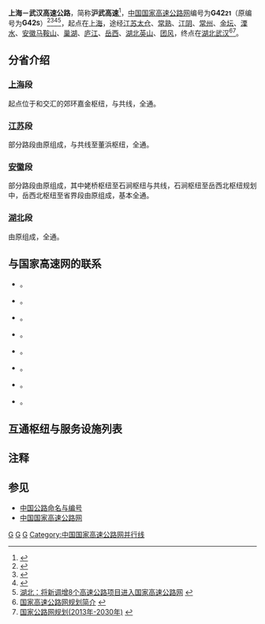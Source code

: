 {{中国高速公路信息框
| 编号 = G4221
| 名称 = 上海－武汉高速公路
| 地图 = Map of China NTHS Expressway G4221.svg
| 路线简称 = 沪武
| 最近通车日期 = 
| 规划总里程 = 
| 起点 = [[上海|上海]]
| 终点 = [[湖北|湖北]][[武汉|武汉]]
| 出口处数 = 
| 服务区数 = 
}}

'''上海－武汉高速公路'''，简称'''沪武高速'''<ref>{{cite web|url=http://c.gb688.cn/bzgk/gb/showGb?type=online&hcno=BBDAEDEFFC6808402DE3A25789CC0311|title=公路路线标识规则和国道编号|date=2017-09-07|accessdate=2019-02-15|work=[[中国国家标准化管理委员会|中国国家标准化管理委员会]]|archive-url=https://web.archive.org/web/20190511074009/http://c.gb688.cn/bzgk/gb/showGb?type=online&hcno=BBDAEDEFFC6808402DE3A25789CC0311|archive-date=2019-05-11|dead-url=no}}</ref>，[[中国国家高速公路网|中国国家高速公路网]]编号为'''G42<small>21</small>'''（原编号为'''G42<small>S</small>'''）<ref>{{Cite web |url=http://www.changzhou.gov.cn/ns_news/760137402033567 |title=常州国省道路网体系规划扩容 |access-date=2013-07-20 |archive-url=https://web.archive.org/web/20130927165203/http://www.changzhou.gov.cn/ns_news/760137402033567 |archive-date=2013-09-27 |dead-url=no }}</ref><ref>{{Cite web |url=https://www.scio.gov.cn/xwfbh/xwbfbh/wqfbh/2013/0620/xgbd/Document/1331478/1331478.htm |title=安徽：一批重要公路纳入国家新的公路网规划 |access-date=2019-12-13 |archive-url=https://web.archive.org/web/20131012054746/http://www.scio.gov.cn/xwfbh/xwbfbh/wqfbh/2013/0620/xgbd/Document/1331478/1331478.htm |archive-date=2013-10-12 |dead-url=no }}</ref><ref>{{Cite web |url=http://www.gov.cn/gzdt/2013-06/25/content_2433394.htm |title=国家公路网扩容 湖北省规划新增公路7637公里 |access-date=2013-07-20 |archive-url=https://web.archive.org/web/20130927222032/http://www.gov.cn/gzdt/2013-06/25/content_2433394.htm |archive-date=2013-09-27 |dead-url=no }}</ref><ref>[http://www.chinahighway.gov.cn/html/staticHtml/news/20130626/news_8a81819f3f75431b013f7e09f2b50bc9.html 湖北：将新调增8个高速公路项目进入国家高速公路网] {{webarchive|url=https://web.archive.org/web/20130928042357/http://www.chinahighway.gov.cn/html/staticHtml/news/20130626/news_8a81819f3f75431b013f7e09f2b50bc9.html |date=2013-09-28 }}</ref>，起点在[[上海|上海]]，途经[[江苏|江苏]][[太仓|太仓]]、[[常熟|常熟]]、[[江阴|江阴]]、[[常州|常州]]、[[金坛|金坛]]、[[溧水|溧水]]、[[安徽|安徽]][[马鞍山市|马鞍山]]、[[巢湖|巢湖]]、[[庐江|庐江]]、[[岳西|岳西]]、[[湖北|湖北]][[英山|英山]]、[[团风|团风]]，终点在[[湖北|湖北]][[武汉|武汉]]<ref>[http://zfxxgk.ndrc.gov.cn/PublicItemView.aspx?ItemID={4f589ce2-c398-4770-858d-3036b98fa405} 国家高速公路网规划简介] {{webarchive|url=https://web.archive.org/web/20160306182347/http://zfxxgk.ndrc.gov.cn/publicitemview.aspx?itemid=%7B4f589ce2-c398-4770-858d-3036b98fa405%7D |date=2016-03-06 }}</ref><ref>[http://zfxxgk.ndrc.gov.cn/PublicItemView.aspx?ItemID={93c7d13b-aa0d-4beb-955e-268adade8a8f} 国家公路网规划(2013年-2030年)] {{webarchive|url=https://web.archive.org/web/20161016051120/http://zfxxgk.ndrc.gov.cn/PublicItemView.aspx?ItemID=%7B93c7d13b-aa0d-4beb-955e-268adade8a8f%7D |date=2016-10-16 }}</ref>。

== 分省介绍 ==
=== [[上海|上海]]段 ===
{{Main|沈海高速公路}}
起点位于{{China Expwy Name|G1503}}和{{China Expwy Name|G15}}交汇的郊环嘉金枢纽，与{{China Expwy Name|G15}}共线，全通。

=== [[江苏|江苏]]段 ===
{{Main|常合高速公路}}
部分路段由原{{China Expwy Name|S38|P=Jiangsu}}组成，与{{China Expwy Name|G15}}共线至董浜枢纽，全通。

=== [[安徽|安徽]]段 ===
{{Main|常合高速公路|天天高速公路|岳武高速公路}}
部分路段由原{{China Expwy Name|S24|P=Anhui|[[常合高速公路|常合高速]]}}组成，其中姥桥枢纽至石涧枢纽与{{China Expwy Name|S22|P=Anhui}}共线，石涧枢纽至岳西北枢纽规划中，岳西北枢纽至省界段由原{{China Expwy Name|S18|P=Anhui|[[岳武高速公路|岳武高速]]}}组成，基本全通。

=== [[湖北|湖北]]段 ===
{{Main|武英高速公路}}
由原{{China Expwy Name|S5|P=Hubei}}组成，全通。

== 与国家高速网的联系 ==

* {{中国高速公路名|G15}}。
* {{中国高速公路名|G2}}。
* {{中国高速公路名|G42}}。
* {{中国高速公路名|G25}}。
* {{中国高速公路名|G3}}。
* {{中国高速公路名|G35}}。
* {{中国高速公路名|G45}}。
* {{中国高速公路名|G70}}。
== 互通枢纽与服务设施列表 ==
{{Start expwy exit box|place=1}}
{{Expwy exit item|type=H|name=郊环嘉金|state=C|place=[[上海市|上海市]]<br/>[[嘉定区|嘉定区]]|place rows=5|highway connection={{China Expwy Name|G15}}<br/>{{China Expwy Name|G1503}}|comment=与{{China Expwy Name|G15}}共线段起点}}
{{Expwy exit item|type=E|name=嘉西|state=C|road connection=世盛路}}
{{Expwy exit item|type=E|name=朱桥|state=C}}
{{Expwy exit item|type=T|name=朱桥|state=D|comment=已拆除}}
{{Expwy exit item|type=S|name=朱桥|state=C|comment=位于朱桥互通西侧，仅上海方向}}
{{Expwy exit item|type=B|name=沪苏界|state=C|place=沪苏界|place rows=1}}
{{Expwy exit item|type=E|name=太仓|state=C|place=[[苏州市|苏州市]]<br/>[[太仓市|太仓市]]|place rows=8|road connection=朝阳东路<br/>四通南路|comment=限武汉方向出、上海方向入}}
{{Expwy exit item|type=E|name=太仓|state=C|road connection=郑和中路|comment=限武汉方向入、上海方向出}}
{{Expwy exit item|type=E|name=太仓新区|state=C|road connection=苏州中路（{{中国省道名|339|P=江苏}}）}}
{{Expwy exit item|type=T|name=太仓|state=D|comment=已拆除}}
{{Expwy exit item|type=H|name=太仓北|state=C|highway connection={{China Expwy Name|S48|P=Jiangsu}}<br/>{{China Expwy Name|S81|P=Jiangsu}}}}
{{Expwy exit item|type=E|name=沙溪|state=C|road connection=通港西路（{{中国省道名|224|P=江苏}}）}}
{{Expwy exit item|type=H|name=沙溪|state=C|highway connection={{China Expwy Name|S80|P=江苏}}}}
{{Expwy exit item|type=S|name=太仓沙溪|state=C}}
{{Expwy exit item|type=H|name=董浜|state=C|place=[[苏州市|苏州市]]<br/>[[常熟市|常熟市]]|place rows=3|highway connection={{China Expwy Name|G15}}<br/>{{China Expwy Name|G1522}}|comment=与{{China Expwy Name|G15}}共线段终点}}
{{Expwy exit item|type=E|name=常熟|road connection={{中国国道名|524}}}}
{{Expwy exit item|type=E|name=常熟北|road connection={{中国县道名|101}}}}
{{Expwy exit item|type=E|name=凤凰|place=[[苏州市|苏州市]]<br/>[[张家港市|张家港市]]|place rows=4|road connection={{中国国道名|204}}}}
{{Expwy exit item|type=H|name=张家港|highway connection={{China Expwy Name|S19|P=Jiangsu}}}}
{{Expwy exit item|type=E|name=张家港|road connection=金港大道（{{中国省道名|442|P=江苏}}）}}
{{Expwy exit item|type=H|name=杨舍|highway connection={{China Expwy Name|S23|P=Jiangsu}}}}
{{Expwy exit item|type=ES|name=新桥北/新桥南|alias=新桥|place=[[无锡市|无锡市]]<br/>[[江阴市|江阴市]]|place rows=5|road connection={{中国省道名|442|P=江苏}}}}
{{Expwy exit item|type=E|name=华西|road connection=华陆路（{{中国省道名|259|P=江苏}}）}}
{{Expwy exit item|type=E|name=霞客|road connection={{中国省道名|444|P=江苏}}}}
{{Expwy exit item|type=H|name=峭岐|highway connection={{China Expwy Name|G2}}|comment=仅能前往G2北京方向}}
{{Expwy exit item|type=E|name=青阳|road connection=锡澄路（{{中国省道名|208|P=江苏}}）}}
{{Expwy exit item|type=S|name=常州芙蓉|place=[[常州市|常州市]]<br/>[[武进区|武进区]]|place rows=7}}
{{Expwy exit item|type=H|name=横林|highway connection={{China Expwy Name|G42}}|comment=往G42上海方向限上海方向出}}
{{Expwy exit item|type=E|name=戚墅堰|road connection=中吴大道}}
{{Expwy exit item|type=E|name=常州南|alias=武进高新区|road connection=武进南路}}
{{Expwy exit item|type=H|name=武进高新区|highway connection={{China Expwy Name|S39|P=Jiangsu}}}}
{{Expwy exit item|type=ES|name=滆湖北/滆湖南（西太湖）|alias=滆湖|road connection=揽月路}}
{{Expwy exit item|type=E|name=嘉泽|road connection={{中国省道名|239|P=江苏}}}}
{{Expwy exit item|type=H|name=金坛经济开发区|place=[[常州市|常州市]]<br/>[[金坛区|金坛区]]|place rows=5|highway connection={{China Expwy Name|S35|P=Jiangsu}}}}
{{Expwy exit item|type=E|name=金坛东|road connection={{中国省道名|240|P=江苏}}}}
{{Expwy exit item|type=E|name=金坛|road connection=金沙大道（{{中国国道名|233}}）}}
{{Expwy exit item|type=H|name=薛埠|highway connection={{China Expwy Name|G4011}}}}
{{Expwy exit item|type=ES|name=茅山|road connection={{中国省道名|340|P=江苏}}|comment=单侧集中式服务区}}
{{Expwy exit item|type=E|name=天王|place=[[镇江市|镇江市]]<br/>[[句容市|句容市]]|place rows=1|road connection={{中国国道名|104}}}}
{{Expwy exit item|type=E|name=东屏|place=[[南京市|南京市]]<br/>[[溧水区|溧水区]]|place rows=5|road connection=兴屏路}}
{{Expwy exit item|type=H|name=桂庄|highway connection={{China Expwy Name|G25}}}}
{{Expwy exit item|type=T|name=骆家边主线|state=D|comment=已拆除}}
{{Expwy exit item|type=E|name=溧水开发区东|road connection={{中国县道名|030}}}}
{{Expwy exit item|type=H|name=骆家边|highway connection={{China Expwy Name|S55|P=Jiangsu}}}}
{{Expwy exit item|type=E|name=禄口南|place=[[南京市|南京市]]<br/>[[江宁区_(南京市)|江宁区]]|place rows=5|road connection={{中国省道名|243|P=江苏}}}}
{{Expwy exit item|type=E|name=将军大道|road connection={{中国国道名|235}}}}
{{Expwy exit item|type=S|name=荷叶山}}
{{Expwy exit item|type=E|name=横溪|road connection={{中国省道名|126|P=江苏}}}}
{{Expwy exit item|type=T|name=苏皖省界|state=D|comment=武汉方向，已拆除}}
{{Expwy exit item|type=B|name=苏皖界|place=苏皖界|place rows=1}}
{{Expwy exit item|type=T|name=皖苏省界|place=[[马鞍山市|马鞍山市]]<br/>[[博望区|博望区]]|place rows=1|state=D|comment=上海方向，已拆除}}
{{Expwy exit item|type=H|name=马鞍山东|place=[[马鞍山市|马鞍山市]]<br/>[[雨山区|雨山区]]|place rows=2|highway connection={{China Expwy Name|G4211}}}}
{{Expwy exit item|type=E|name=采石矶|road connection={{中国国道名|205}}}}
{{Expwy exit item|type=ES|name=太白岛|place=[[马鞍山市|马鞍山市]]<br/>[[当涂县|当涂县]]|place rows=1}}
{{Expwy exit item|type=E|name=郑蒲港|place=[[马鞍山市|马鞍山市]]<br/>[[和县|和县]]|place rows=2|road connection={{中国国道名|347}}}}
{{Expwy exit item|type=H|name=姥桥|state=C|highway connection={{China Expwy Name|S22|P=Anhui}}|comment=与{{China Expwy Name|S22|P=Anhui}}共线段起点}}
{{Expwy exit item|type=E|name=含山南|place=[[马鞍山市|马鞍山市]]<br/>[[含山县|含山县]]|place rows=4|state=C|road connection={{中国省道名|213|P=安徽}}}}
{{Expwy exit item|type=S|name=清溪|state=C}}
{{Expwy exit item|type=H|name=马鞍山西|state=C|highway connection={{China Expwy Name|G5011}}}}
{{Expwy exit item|type=E|name=林头|state=C|road connection={{中国国道名|329}}}}
{{Expwy exit item|type=S|name=石涧|state=C|place=[[芜湖市|芜湖市]]<br/>[[无为市|无为市]]|place rows=2}}
{{Expwy exit item|type=H|name=石涧|state=C|highway connection={{China Expwy Name|S11|P=Anhui}}<br/>{{China Expwy Name|S22|P=Anhui}}|comment=与{{China Expwy Name|S22|P=Anhui}}共线段终点}}
{{Expwy exit group|石涧枢纽至岳西北枢纽规划中，略|place=1}}
{{Expwy exit item|type=H|name=岳西北|place=[[安庆市|安庆市]]<br/>[[岳西县|岳西县]]|place rows=5|highway connection={{China Expwy Name|G35}}}}
{{Expwy exit item|type=E|name=司空山|road connection={{中国国道名|318}}}}
{{Expwy exit item|type=S|name=白帽}}
{{Expwy exit item|type=E|name=大别山南|road connection={{中国国道名|318}}}}
{{Expwy exit item|type=T|name=皖鄂省界|state=D|comment=武汉方向，已拆除}}
{{Expwy exit item|type=B|name=皖鄂界|place=皖鄂界|place rows=1}}
{{Expwy exit item|type=T|name=鄂皖省界|place=[[黄冈市|黄冈市]]<br/>[[英山县|英山县]]|place rows=4|state=D|comment=上海方向，已拆除}}
{{Expwy exit item|type=E|name=杨柳|road connection={{中国县道名|309}}}}
{{Expwy exit item|type=S|name=英山}}
{{Expwy exit item|type=E|name=英山|road connection=红山大道<br/>茶乡大道}}
{{Expwy exit item|type=E|name=大别山|place=[[黄冈市|黄冈市]]<br/>[[罗田县|罗田县]]|place rows=3|road connection={{中国县道名|309}}}}
{{Expwy exit item|type=S|name=罗田}}
{{Expwy exit item|type=E|name=罗田|road connection={{中国省道名|202|P=湖北}}}}
{{Expwy exit item|type=H|name=|place=[[黄冈市|黄冈市]]<br/>[[浠水县|浠水县]]|place rows=2|highway connection={{China Expwy Name|S29|P=Hubei}}}}
{{Expwy exit item|type=E|name=团陂|road connection={{中国县道名|110}}}}
{{Expwy exit item|type=S|name=总路咀|place=[[黄冈市|黄冈市]]<br/>[[团风县|团风县]]|place rows=4}}
{{Expwy exit item|type=E|name=总路咀|road connection={{中国国道名|318}}}}
{{Expwy exit item|type=H|name=|highway connection={{China Expwy Name|S31|P=Hubei}}}}
{{Expwy exit item|type=H|name=|highway connection={{China Expwy Name|G45}}}}
{{Expwy exit item|type=P|name=|place=[[武汉市|武汉市]]<br/>[[新洲区|新洲区]]|place rows=4|state=U}}
{{Expwy exit item|type=E|name=汪集|road connection=问津大道}}
{{Expwy exit item|type=H|name=周铺|highway connection={{China Expwy Name|G4201}}<br/>{{China Expwy Name|G70}}}}
{{Expwy exit item|type=P|name=陈堰}}
{{Expwy exit item|type=S|name=武湖|place=[[武汉市|武汉市]]<br/>[[黄陂区|黄陂区]]|place rows=5}}
{{Expwy exit item|type=H|name=三里桥|highway connection={{China Expwy Name|S3|P=Hubei}}|state=C|comment=与{{China Expwy Name|S3|P=Hubei}}共线段起点，限上海方向出、武汉方向入}}
{{Expwy exit item|type=H|name=|highway connection={{China Expwy Name|S40|P=Hubei}}|state=U}}
{{Expwy exit item|type=E|name=巨龙|road connection=汉口北大道|state=C}}
{{Expwy exit item|type=MT|name=青龙|road connection=[[武汉三环线|武汉三环线]]<br/>谌家矶大道|state=C|comment=与{{China Expwy Name|S3|P=Hubei}}共线段终点}}
{{End expwy exit box|place=1}}

== 注释 ==
{{reflist|2}}

==参见==
*[[中国公路命名与编号|中国公路命名与编号]]
*[[中国国家高速公路网|中国国家高速公路网]]

{{Navboxes
| title = 中国高速公路
| titlestyle = background: #008000; color:white;
| list1 = 
{{中国国家高速公路网}}
{{上海市高速公路}}
{{江苏省高速公路}}
{{安徽省高速公路}}
{{湖北省高速公路}}
}}
[[Category:江苏省高速公路|G]]
[[Category:安徽省高速公路|G]]
[[Category:湖北省高速公路|G]]
[[Category:中国国家高速公路网并行线|Category:中国国家高速公路网并行线]]